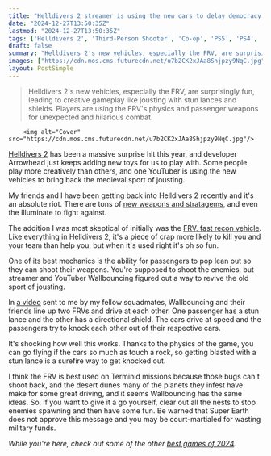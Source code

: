 ```yaml
---
title: "Helldivers 2 streamer is using the new cars to delay democracy and bring back the medieval sport of jousting"
date: "2024-12-27T13:50:35Z"
lastmod: "2024-12-27T13:50:35Z"
tags: ['Helldivers 2', 'Third-Person Shooter', 'Co-op', 'PS5', 'PS4', 'PC', 'Vehicles', 'Weapons', 'Multiplayer']
draft: false
summary: "Helldivers 2's new vehicles, especially the FRV, are surprisingly fun, leading to creative gameplay like jousting with stun lances and shields.  Players are using the FRV's physics and passenger weapons for unexpected and hilarious combat."
images: ["https://cdn.mos.cms.futurecdn.net/u7b2CK2xJAa8Shjpzy9NqC.jpg"]
layout: PostSimple
---
```

> Helldivers 2's new vehicles, especially the FRV, are surprisingly fun, leading to creative gameplay like jousting with stun lances and shields.  Players are using the FRV's physics and passenger weapons for unexpected and hilarious combat.


        <img alt="Cover" src="https://cdn.mos.cms.futurecdn.net/u7b2CK2xJAa8Shjpzy9NqC.jpg"/>
        
[<u>Helldivers 2</u>](https://www.gamesradar.com/helldivers-2-guide/) has been a massive surprise hit this year, and developer Arrowhead just keeps adding new toys for us to play with. Some people play more creatively than others, and one YouTuber is using the new vehicles to bring back the medieval sport of jousting.

My friends and I have been getting back into Helldivers 2 recently and it's an absolute riot. There are tons of [<u>new weapons and stratagems</u>](https://www.gamesradar.com/helldivers-2-vehicles/), and even the Illuminate to fight against.

The addition I was most skeptical of initially was the [<u>FRV, fast recon vehicle</u>](https://www.gamesradar.com/games/third-person-shooter/helldivers-2-vehicle-fast-recon-jeep/). Like everything in Helldivers 2, it's a piece of crap more likely to kill you and your team than help you, but when it's used right it's oh so fun.

One of its best mechanics is the ability for passengers to pop lean out so they can shoot their weapons. You're supposed to shoot the enemies, but streamer and YouTuber Wallbouncing figured out a way to revive the old sport of jousting.

In [<u>a video</u>](https://www.youtube.com/watch?v=RB6QIZ_0sbs&list=LL) sent to me by my fellow squadmates, Wallbouncing and their friends line up two FRVs and drive at each other. One passenger has a stun lance and the other has a directional shield. The cars drive at speed and the passengers try to knock each other out of their respective cars.

It's shocking how well this works. Thanks to the physics of the game, you can go flying if the cars so much as touch a rock, so getting blasted with a stun lance is a surefire way to get knocked out.

I think the FRV is best used on Terminid missions because those bugs can't shoot back, and the desert dunes many of the planets they infest have make for some great driving, and it seems Wallbouncing has the same ideas. So, if you want to give it a go yourself, clear out all the nests to stop enemies spawning and then have some fun. Be warned that Super Earth does not approve this message and you may be court-martialed for wasting military funds.

*While you're here, check out some of the other *[<u><em>best games of 2024</em></u>](https://www.gamesradar.com/games/best-games-2024-game-of-the-year-awards-goty/)*.*
        